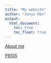 ```yaml
---
title: "My website"
author: "Junyi Ren"
output: 
  html_document:
    toc: true
    toc_float: true
---
```


[About me](about.html)

[P8105](https://p8105.com)